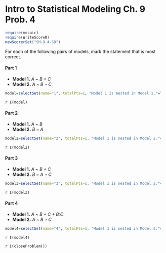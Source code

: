 Intro to Statistical Modeling Ch. 9 Prob. 4
========================================================
```r
require(mosaic)
require(WriteScoreR)
newScorerSet("SM-9-4-SD")
```
For each of the following pairs of models, mark the statement that is most correct.

#### Part 1

* **Model 1.** *A* ~ *B + C*
* **Model 2.** *A* ~ *B $\star$ C*

```r
model=selectSet(name="1", totalPts=1, "Model 1 is nested in Model 2."=TRUE, "Model 2 is nested in Model 1."=FALSE, "The two models are the same."=FALSE, "None of the above is true."=FALSE)
```
`r I(model)`

#### Part 2 

* **Model 1.** *A* ~ *B*
* **Model 2.** *B* ~ *A*

```r
model2=selectSet(name="2", totalPts=1, "Model 1 is nested in Model 2."=FALSE, "Model 2 is nested in Model 1."=FALSE, "The two models are the same."=FALSE, "None of the above is true."=TRUE)
```
`r I(model2)`

#### Part 3 

* **Model 1.** *A* ~ *B + C*
* **Model 2.** *B* ~ *A $\star$ C*

```r
model3=selectSet(name="3", totalPts=1, "Model 1 is nested in Model 2."=FALSE, "Model 2 is nested in Model 1."=FALSE, "The two models are the same."=FALSE, "None of the above is true."=TRUE)
```
`r I(model3)`

#### Part 4 

* **Model 1.** *A* ~ *B + C + B:C*
* **Model 2.** *A* ~ *B $\star$ C*

```r
model4=selectSet(name="4", totalPts=1, "Model 1 is nested in Model 2."=FALSE, "Model 2 is nested in Model 1."=FALSE, "The two models are the same."=TRUE, "None of the above is true."=FALSE)
```
`r I(model4)`

`r I(closeProblem())`

